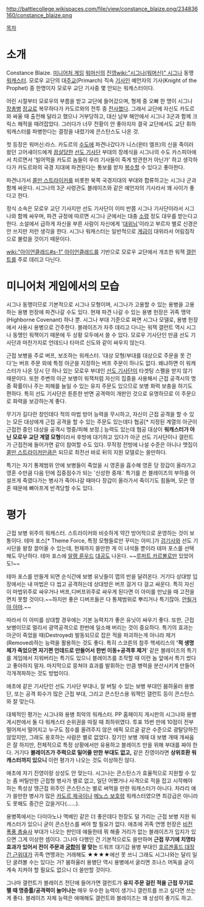 http://battlecollege.wikispaces.com/file/view/constance_blaize.png/234836160/constance_blaize.png

[[목차]]
= 소개 =
Constance Blaize. [[미니어처 게임]] [[워머신]]의 [[진영]][[wiki:"시그나(워머신)" 시그나]] 동맹 [[워캐스터]]. 모로우 교단의 대[[주교]](Primarch) 직속 [[기사]]인 예언자의 기사(Knight of the Prophet) 중 한명이자 모로우 교단 기사중 몇 안되는 워캐스터이다.

어린 시절부터 모로우의 부름을 받고 교단에 들어갔으며, 형제 중 오빠 한 명이 시그나 [[장총병]] [[장교]]로 복무하다가 카도르와의 전투 중 [[전사]]했다. 그래서 교단에 자신도 카도르와 싸울 때 출전해 달라고 했으나 거부당하고, 대신 남부 해안에서 시그나 3군과 함께 크릭스 해적을 때려잡았다. 그러다가 너무 전황이 안 좋아지자 결국 교단에서도 교단 휘하 워캐스터를 파병한다는 결정을 내렸기에 콘스탄스도 나온 것.

첫 등장은 워머신:라스. 카도르의 [[수도]]에 파견나갔다가 니스(윈터 엘프)의 신을 죽이러 왔던 고어섀이드에게 [[끔살]]당한 [[선도 기사단]] 부대의 장례식을 시그나의 수도 카스피아에서 치르면서 '빌어먹을 카도르 놈들이 우리 기사들이 죽게 방관한거 아닌가' 하고 생각하다가 카도르와의 국경 지대에 파견된다는 통보를 받자 [[복수]]할 수 있다고 좋아한다. 

파견나가서 [[콜만 스트라이커]]를 비롯한 북쪽 국경지대의 부대와 합류하고는 시그나 군과 함께 싸운다. 시그나의 3군 사령관도 블레이즈와 같은 예언자의 기사라서 꽤 사이가 좋다고 한다.

정식 소속은 모로우 교단 기사지만 선도 기사단이 이미 반쯤 시그나 기사단이라서 시그나와 함께 싸우며, 파견 규정에 따르면 시그나 군에서는 대충 [[소령]] 정도 대우를 받는다고 한다. 소설에서 급하게 자신을 부른 사람이 자신에게 '[[대위]]님'이라고 부르자 별로 신경은 안 쓰지만 저런 생각을 한다. 시그나 워캐스터는 일반적으로 [[계급]]이 대위라서 어림짐작으로 불렀을 것이기 때문이다.

[[wiki:"아이언클래드#s-1" 아이언클래드]]를 기반으로 모로우 교단에서 개조한 워잭 [[갤런트]]를 주로 데리고 다닌다.


= 미니어처 게임에서의 모습 =
시그나 동맹이므로 기본적으로 시그나 모형이며, 시그나가 고용할 수 있는 용병을 고용하는 용병 헌장에 파견나갈 수도 있다. 현재 파견 나갈 수 있는 용병 헌장은 귀족 맹약(Highborne Covenant) 하나 뿐. 시그나 부대 기준으로 짜면 시그나 모델로, 용병 헌장에서 사용시 용병으로 간주한다. 블레이즈가 자주 데리고 다니는 워잭 갤런트 역시 시그나 동맹인 워잭이기 때문에 두 상황 모두에서 쓸 수 있다. 모로우 기사단인 만큼 선도 기사단과 마찬가지로 언데드나 타마르 신도와 같이 싸우지 않는다.

근접 보병을 주로 버프, 보조하는 워캐스터. '대상 모형/부대를 대상으로 주문을 못 건다'는 버프 주문 외에 특정 아군을 지정하는 버프 주문이 하나도 없다. 왜냐하면 이 워캐스터가 나온 당시 단 하나 있는 모로우 부대인 [[선도 기사단]]이 타겟팅 스펠을 받지 않기 때문이다. 또한 주변의 아군 보병이 워잭처럼 자신의 집중을 사용해서 근접 공격시의 명중 확률이나 주는 피해를 늘일 수 있는 유지 주문도 있으므로 보병 화력 보충을 하기도 편하다. 특히 선도 기사단은 튼튼한 반면 공격력이 개판인 것으로 유명하므로 이 주문으로 화력을 보강하는게 좋다. 

무기가 길다란 창인데다 적의 마법 방어 능력을 무시하고, 자신이 근접 공격을 할 수 있는 모든 대상에게 근접 공격을 할 수 있는 주문도 있는데다 협공[* 지정된 계열의 아군이 근접전 중인 대상을 공격시 명중/피해 보정.] 능력도 있는데 협공 대상이 '''워캐스터가 아닌 모로우 교단 계열 모형'''이라서 후방에 대기하고 있다가 아군 선도 기사단이나 갤런트가 근접전에 들어가면 같이 참여할 수도 있다. 무작정 전방에 나설 수준은 아니나 맷집이 [[콜만 스트라이커]]만큼은 되므로 최전선 바로 뒤의 지원 모델로는 쓸만하다.

특기는 자기 통제범위 안에 보병들이 죽었을 시 영혼을 흡수해 영혼 당 장갑이 올라가고 영혼 수만큼 다음 턴에 집중점수가 되는 '신성한 중재.' 특기를 쓴 블레이즈의 부하를 어설프게 죽였다가는 병사가 죽어나갈 때마다 장갑이 올라가서 죽이기도 힘들며, 모은 영혼 때문에 뼈아프게 반격당할 수도 있다.


= 평가 =
근접 보병 위주의 워캐스터. 스트라이커와 비슷하게 약간 방어적으로 운영하는 것이 보통이다. 테마 포스[* Theme Force, 특정 모형들로만 꾸미는 아미.]가 [[검기사]]와 선도 기사단을 왕창 끌어올 수 있는데, 현재까지 쓸만한 게 이 녀석들 뿐이라 테마 포스를 선택해도 무난하다. 테마 포스에 [[알랭 룬우드]] [[대공]]도 나온다. ~~[[루퍼트 카르볼로]]만 있었어도!~~ 

테마 포스를 만들게 되면 순식간에 보병 유닛들이 맵의 반을 달려온다. 거기다 상대방 입장에서는 내 마법은 다 씹고 공격하는데 상대방은 버프 걸거 다 걸고 싸운다. 특히 자신이 마법위주로 싸우거나 버프,디버프위주로 싸우게 된다면 이 아미를 만났을 때 고전을 면치 못할 것이다.~~하지만 좋은 디버프들은 다 통제범위로 뿌리거나 특기잖아. [[안될거야 아마]].~~

따라서 이 아미를 상대할 경우에는 기본 능력치가 좋은 유닛이 싸우기 좋다. 또한, 근접 보병이므로 멀리서 광역공격으로 한번에 일소해 버리는 것이 중요하다. 특기의 효과는 아군이 죽었을 때(Destroyed) 발동되므로 잡은 적을 파괴하는게 아니라 제거(Removed)하는 능력을 활용하는 것도 좋다. 특히 스코른의 참주 헥세리스의 ''''적 생명체가 죽었으면 자기편 언데드로 만들어서 한번 이동+공격후 제거'''' 같은 블레이즈의 특기를 게임에서 지워버리는 특기도 있으니 블레이즈를 조작할 때 이런 놈 앞에서 특기 썼다고 좋아하지 말자. 마지막으로 뭉쳐야 효과를 발휘하는 만큼 병력을 분산시키게 만들어 각개격파하는 것도 방법이다.

애초에 같은 기사단인 선도 기사단 부대나, 잘 버틸 수 있는 보병 부대인 붐하울러 용병단, 또는 공격 회수가 많은 근접 부대, 그리고 콘스탄스용 워잭인 갤런트 등이 콘스탄스와 잘 맞는다.


대체적인 평가는 시그나와 용병 최악의 워캐스터. PP 홈페이지 게시판의 시그나와 용병 게시판에서 둘 다 워캐스터 순위권을 따질 때 최하위였다. 투표 15번 만에 10점이 전부 떨어져서 떨어지고 누구도 점수를 올려주지 않은 에픽 모르굴 같은 수준으로 광탈당하진 않았지만, 그래도 옹호하는 사람은 별로 없었다. 장기인 보병 개때 대 보병 개때 개싸움은 잘 하지만, 전체적으로 특정 상황에서만 유용하고 블레이즈 만을 위해 부대를 짜야 한다. 거기다 '''블레이즈가 주력으로 밀어줄 만한 부대도 없고,''' 같은 진영이라면 '''상위호환 워캐스터까지 있으니''' 이런 평가가 나오는 것도 이상하진 않다. 

애초에 자기 진영이랑 상성도 안 맞는다. 시그나는 콘스탄스가 효율적으로 지원할 수 있는 좀 버틸만한 근접형 병사가 별로 없고, 일단 어쨌거나 사격으로 적을 잡고 시작해야 하는 특성상 땡근접 위주인 콘스탄스는 별로 써먹을 만한 워캐스터가 아니다. 차라리 얘가 쓸만한 병사가 많은 [[카도르 제국]]이나 [[메노스 보호령]] 워캐스터였으면 최강급은 아니라도 못해도 중간은 갔을거다(……).

용병쪽에서는 다미아노나 맥베인 같은 더 좋은데다 헌장도 덜 가리는 근접 보병 지원 워캐스터가 있으니 굳이 콘스탄스를 써야 할 필요가 없다. 애초에 귀족 연맹 헌장은 [[비전 폭풍 총술사]] 부대가 나오는 판인데 얘들한테 뭐 해줄 거리가 없는 블레이즈가 입지가 있으면 그게 이상한 셈이다. 그나마 다행인 건 기본적으로도 쓸만하며 '''근접 무기에 치명타 효과가 있어서 전이 주문과 [[궁합]]이 잘 맞는''' 드워프 대기갑 용병 부대인 [[호르겐홀드 대장간 근위대]]가 귀족 연맹과는 거래해도 ★★★★에선 못 쓰니 그래도 시그나와는 달리 일단 굴려볼 수는 있다는 거? 붐하울러 용병단 역시 용병에서 굴리면 조나스 머독을 굳이 계속 지켜야 할 필요도 없으니 더 쓸만할 것이다.


그나마 갤런트가 블레이즈 전단에 들어가면 갤런트가 '''유지 주문 걸린 적을 근접 무기로 팰 때 명중률/공격력이 늘어나는''' 매우 우수한 능력이 생기니 갤런트를 쓰고 싶다면 쓰는게 좋다. 블레이즈 자체 능력은 애매해도 갤런트와 블레이즈는 꽤 상성이 좋기도 하고.
